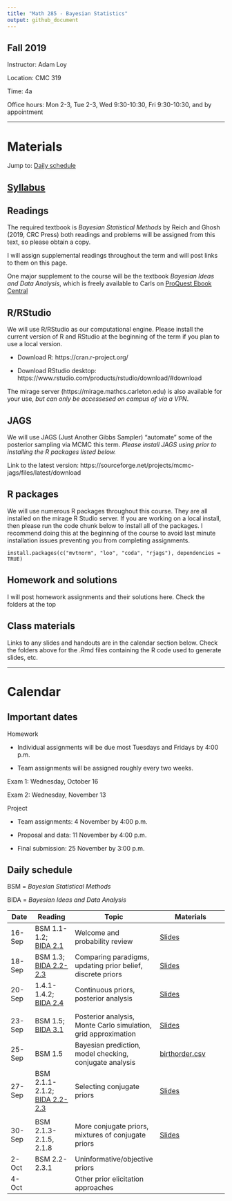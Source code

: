 ```yaml
---
title: "Math 285 - Bayesian Statistics" 
output: github_document
---
```


## Fall 2019

Instructor: Adam Loy

Location: CMC 319

Time: 4a

Office hours: Mon 2-3, Tue 2-3, Wed 9:30-10:30, Fri 9:30-10:30, and by appointment

* * * 

# Materials

Jump to: [Daily schedule]

## [Syllabus](syllabus_math315_f2019.pdf)

## Readings

The required textbook is *Bayesian Statistical Methods* by Reich and Ghosh (2019, CRC Press) both readings and problems will be assigned from this text, so please obtain a copy.

I will assign supplemental readings throughout the term and will post links to them on this page. 

One major supplement to the course will be the textbook *Bayesian Ideas and Data Analysis*, which is freely available to Carls on [ProQuest Ebook Central](https://ebookcentral.proquest.com/lib/carleton-ebooks/detail.action?docID=1648259)

## R/RStudio

We will use R/RStudio as our computational engine. Please install the current version of R and RStudio at
the beginning of the term if you plan to use a local version.

- Download R: https://cran.r-project.org/

- Download RStudio desktop: https://www.rstudio.com/products/rstudio/download/#download

The mirage server (https://mirage.mathcs.carleton.edu) is also available for your use, *but can only be accessesed on campus of via a VPN*.

## JAGS

We will use JAGS (Just Another Gibbs Sampler) "automate" some of the posterior sampling via MCMC this term. *Please install JAGS using prior to installing the R packages listed below.*

Link to the latest version: https://sourceforge.net/projects/mcmc-jags/files/latest/download

## R packages

We will use numerous R packages throughout this course. 
They are all installed on the mirage R Studio server.
If you are working on a local install, then please run the 
code chunk below to install all of the packages.
I recommend doing this at the beginning of the course to 
avoid last minute installation issues preventing
you from completing assignments.

```
install.packages(c("mvtnorm", "loo", "coda", "rjags"), dependencies = TRUE)
```

## Homework and solutions

I will post homework assignments and their solutions here. Check the folders at the top

## Class materials

Links to any slides and handouts are in the calendar section below. 
Check the folders above for the .Rmd files containing the R code used 
to generate slides, etc.

* * * 

# Calendar

## Important dates

Homework

 - Individual assignments will be due most Tuesdays and Fridays by 4:00 p.m.
 
 - Team assignments will be assigned roughly every two weeks.

Exam 1: Wednesday, October 16

Exam 2: Wednesday, November 13

Project

- Team assignments: 4 November by 4:00 p.m.

- Proposal and data: 11 November by 4:00 p.m.

- Final submission: 25 November by 3:00 p.m.

## Daily schedule

BSM = *Bayesian Statistical Methods*

BIDA = *Bayesian Ideas and Data Analysis*

Date | Reading | Topic | Materials
-----|---------|-----------|----------------
16-Sep | BSM 1.1-1.2; <br> [BIDA 2.1](https://ebookcentral.proquest.com/lib/carleton-ebooks/reader.action?docID=1648259&ppg=32) | Welcome and probability review | [Slides](https://aloy.github.io/math315-fall2019/01-probability-review.html#1)
18-Sep | BSM 1.3; <br> [BIDA 2.2-2.3](https://ebookcentral.proquest.com/lib/carleton-ebooks/reader.action?docID=1648259&ppg=37) | Comparing paradigms, updating prior belief, discrete priors | [Slides](https://aloy.github.io/math315-fall2019/02-bayesian-updating.html#1)
20-Sep | 1.4.1-1.4.2; <br> [BIDA 2.4](https://ebookcentral.proquest.com/lib/carleton-ebooks/reader.action?docID=1648259&ppg=49)| Continuous priors, posterior analysis | [Slides](https://aloy.github.io/math315-fall2019/03-posterior-analysis.html#1)
 | | |
23-Sep | BSM 1.5; <br> [BIDA 3.1](https://ebookcentral.proquest.com/lib/carleton-ebooks/reader.action?docID=1648259&ppg=56) | Posterior analysis, Monte Carlo simulation, grid approximation | [Slides](https://aloy.github.io/math315-fall2019/04-intervals-probs-grid.html#1)
25-Sep | BSM 1.5 | Bayesian prediction, model checking, conjugate analysis | [birthorder.csv](https://raw.githubusercontent.com/aloy/math315-fall2019/master/data/birthorder.csv)
27-Sep | BSM 2.1.1-2.1.2; <br> [BIDA 2.2-2.3](https://ebookcentral.proquest.com/lib/carleton-ebooks/reader.action?docID=1648259&ppg=37) | Selecting conjugate priors | [Slides](https://aloy.github.io/math315-fall2019/06-priors-conjugate.html#1)
 | | |
30-Sep | BSM 2.1.3-2.1.5, 2.1.8 | More conjugate priors, mixtures of conjugate priors  | [Slides](https://aloy.github.io/math315-fall2019/07-priors-conjugate2.html#1)
2-Oct | BSM 2.2-2.3.1 | Uninformative/objective priors  |
4-Oct | | Other prior elicitation approaches  |
